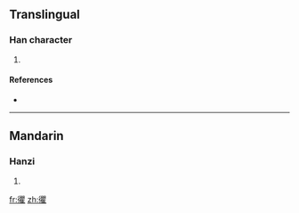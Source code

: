 ==Translingual==

===Han character===
{{Han char|rn=60|rad=彳|as=18|sn=21|four=|canj=竹人月山土 (HOBUG)}}

# {{defn|Han|sort=彳18}}

====References====
* {{Han ref|kx=0372.210|dkj=10289|dj=0699.390|hdz=20851.190|uh=5FC2|ud=24514}}

----

==Mandarin==

===Hanzi===
{{cmn-hanzi|pin=[[qú]] ([[qu2]])|wg=ch'ü<sup>2</sup>}}

# {{defn|Mandarin|sort=彳18}}

[[fr:忂]]
[[zh:忂]]